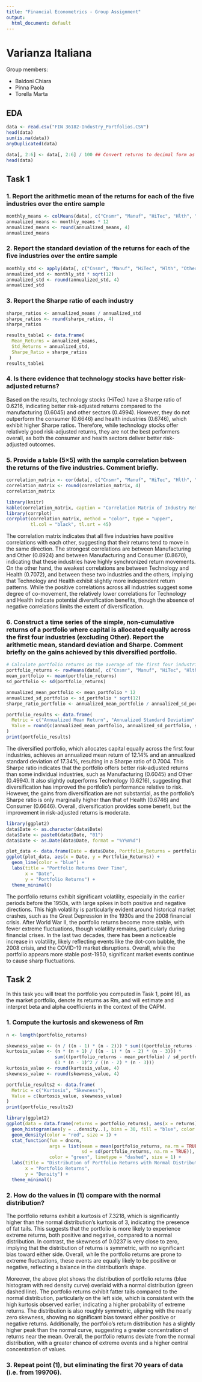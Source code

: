 ```yaml
---
title: "Financial Econometrics - Group Assignment"
output:
  html_document: default
---
```


# Varianza Italiana {.tabset .tabset-fade}

Group members:

-   Baldoni Chiara
-   Pinna Paola
-   Torella Marta 

## EDA {.tabset .tabset-fade}

```r
data <- read.csv("FIN 36182-Industry_Portfolios.CSV")
head(data)
sum(is.na(data))
anyDuplicated(data)

data[, 2:6] <- data[, 2:6] / 100 ## Convert returns to decimal form as asked
head(data)
```
## Task 1 {.tabset .tabset-fade}

### 1. Report the arithmetic mean of the returns for each of the five industries over the entire sample

```r
monthly_means <- colMeans(data[, c("Cnsmr", "Manuf", "HiTec", "Hlth", "Other")]) 
annualized_means <- monthly_means * 12
annualized_means <- round(annualized_means, 4)
annualized_means
```

### 2. Report the standard deviation of the returns for each of the five industries over the entire sample

```r
monthly_std <- apply(data[, c("Cnsmr", "Manuf", "HiTec", "Hlth", "Other")], 2, sd)
annualized_std <- monthly_std * sqrt(12)
annualized_std <- round(annualized_std, 4)
annualized_std
```

### 3. Report the Sharpe ratio of each industry

```r
sharpe_ratios <- annualized_means / annualized_std
sharpe_ratios <- round(sharpe_ratios, 4)
sharpe_ratios
```

```r
results_table1 <- data.frame(
  Mean_Returns = annualized_means,
  Std_Returns = annualized_std,
  Sharpe_Ratio = sharpe_ratios
 )
results_table1
```

### 4. Is there evidence that technology stocks have better risk-adjusted returns?
Based on the results, technology stocks (HiTec) have a Sharpe ratio of 0.6216, indicating better risk-adjusted returns compared to the manufacturing (0.6045) and other sectors (0.4994). However, they do not outperform the consumer (0.6646) and health industries (0.6746), which exhibit higher Sharpe ratios. Therefore, while technology stocks offer relatively good risk-adjusted returns, they are not the best performers overall, as both the consumer and health sectors deliver better risk-adjusted outcomes.

### 5. Provide a table (5×5) with the sample correlation between the returns of the five industries. Comment briefly.

```r
correlation_matrix <- cor(data[, c("Cnsmr", "Manuf", "HiTec", "Hlth", "Other")])
correlation_matrix <- round(correlation_matrix, 4)
correlation_matrix
```

```r
library(knitr)
kable(correlation_matrix, caption = "Correlation Matrix of Industry Returns", format = "html")
library(corrplot)
corrplot(correlation_matrix, method = "color", type = "upper", 
         tl.col = "black", tl.srt = 45)

```
The correlation matrix indicates that all five industries have positive correlations with each other, suggesting that their returns tend to move in the same direction. The strongest correlations are between Manufacturing and Other (0.8924) and between Manufacturing and Consumer (0.8670), indicating that these industries have highly synchronized return movements. On the other hand, the weakest correlations are between Technology and Health (0.7072), and between these two industries and the others, implying that Technology and Health exhibit slightly more independent return patterns. While the positive correlations across all industries suggest some degree of co-movement, the relatively lower correlations for Technology and Health indicate potential diversification benefits, though the absence of negative correlations limits the extent of diversification.

### 6. Construct a time series of the simple, non-cumulative returns of a portfolio where capital is allocated equally across the first four industries (excluding Other). Report the arithmetic mean, standard deviation and Sharpe. Comment briefly on the gains achieved by this diversified portfolio.

```r
# Calculate portfolio returns as the average of the first four industries (excluding 'Other')
portfolio_returns <- rowMeans(data[, c("Cnsmr", "Manuf", "HiTec", "Hlth")]) 
mean_portfolio <- mean(portfolio_returns)
sd_portfolio <- sd(portfolio_returns)

annualized_mean_portfolio <- mean_portfolio * 12
annualized_sd_portfolio <- sd_portfolio * sqrt(12)
sharpe_ratio_portfolio <- annualized_mean_portfolio / annualized_sd_portfolio

portfolio_results <- data.frame(
  Metric = c("Annualized Mean Return", "Annualized Standard Deviation", "Sharpe Ratio"),
  Value = round(c(annualized_mean_portfolio, annualized_sd_portfolio, sharpe_ratio_portfolio), 4)
)
print(portfolio_results)
```

The diversified portfolio, which allocates capital equally across the first four industries, achieves an annualized mean return of 12.14% and an annualized standard deviation of 17.34%, resulting in a Sharpe ratio of 0.7004. This Sharpe ratio indicates that the portfolio offers better risk-adjusted returns than some individual industries, such as Manufacturing (0.6045) and Other (0.4994). It also slightly outperforms Technology (0.6216), suggesting that diversification has improved the portfolio’s performance relative to risk. However, the gains from diversification are not substantial, as the portfolio’s Sharpe ratio is only marginally higher than that of Health (0.6746) and Consumer (0.6646). Overall, diversification provides some benefit, but the improvement in risk-adjusted returns is moderate.

```r
library(ggplot2)
data$Date <- as.character(data$Date)
data$Date <- paste0(data$Date, "01")
data$Date <- as.Date(data$Date, format = "%Y%m%d")

plot_data <- data.frame(Date = data$Date, Portfolio_Returns = portfolio_returns)
ggplot(plot_data, aes(x = Date, y = Portfolio_Returns)) +
  geom_line(color = "blue") +
  labs(title = "Portfolio Returns Over Time",
       x = "Date",
       y = "Portfolio Returns") +
  theme_minimal()
```

The portfolio returns exhibit significant volatility, especially in the earlier periods before the 1950s, with large spikes in both positive and negative directions. This high volatility is particularly evident around historical market crashes, such as the Great Depression in the 1930s and the 2008 financial crisis. After World War II, the portfolio returns become more stable, with fewer extreme fluctuations, though volatility remains, particularly during financial crises. In the last two decades, there has been a noticeable increase in volatility, likely reflecting events like the dot-com bubble, the 2008 crisis, and the COVID-19 market disruptions. Overall, while the portfolio appears more stable post-1950, significant market events continue to cause sharp fluctuations.

## Task 2 {.tabset .tabset-fade}
In this task you will treat the portfolio you computed in Task 1, point (6), as the market portfolio, denote its returns as Rm, and will estimate and interpret beta and alpha coefficients in the context of the CAPM.

### 1. Compute the kurtosis and skeweness of Rm

```r
n <- length(portfolio_returns)

skewness_value <- (n / ((n - 1) * (n - 2))) * sum(((portfolio_returns - mean_portfolio) / sd_portfolio)^3, na.rm = TRUE)
kurtosis_value <- (n * (n + 1) / ((n - 1) * (n - 2) * (n - 3))) * 
                  sum(((portfolio_returns - mean_portfolio) / sd_portfolio)^4) - 
                  (3 * (n - 1)^2 / ((n - 2) * (n - 3)))
kurtosis_value <- round(kurtosis_value, 4)
skewness_value <- round(skewness_value, 4)

portfolio_results2 <- data.frame(
  Metric = c("Kurtosis", "Skewness"),
  Value = c(kurtosis_value, skewness_value)
)
print(portfolio_results2)
```

```r
library(ggplot2)
ggplot(data = data.frame(returns = portfolio_returns), aes(x = returns)) +
  geom_histogram(aes(y = ..density..), bins = 30, fill = "blue", color = "black", alpha = 0.7) +
  geom_density(color = "red", size = 1) +
  stat_function(fun = dnorm, 
                args = list(mean = mean(portfolio_returns, na.rm = TRUE), 
                            sd = sd(portfolio_returns, na.rm = TRUE)),
                color = "green", linetype = "dashed", size = 1) +
  labs(title = "Distribution of Portfolio Returns with Normal Distribution Overlay",
       x = "Portfolio Returns",
       y = "Density") +
  theme_minimal()
```


### 2. How do the values in (1) compare with the normal distribution?
The portfolio returns exhibit a kurtosis of 7.3218, which is significantly higher than the normal distribution’s kurtosis of 3, indicating the presence of fat tails. This suggests that the portfolio is more likely to experience extreme returns, both positive and negative, compared to a normal distribution. In contrast, the skewness of 0.0237 is very close to zero, implying that the distribution of returns is symmetric, with no significant bias toward either side. Overall, while the portfolio returns are prone to extreme fluctuations, these events are equally likely to be positive or negative, reflecting a balance in the distribution’s shape.

Moreover, the above plot shows the distribution of portfolio returns (blue histogram with red density curve) overlaid with a normal distribution (green dashed line). The portfolio returns exhibit fatter tails compared to the normal distribution, particularly on the left side, which is consistent with the high kurtosis observed earlier, indicating a higher probability of extreme returns. The distribution is also roughly symmetric, aligning with the nearly zero skewness, showing no significant bias toward either positive or negative returns. Additionally, the portfolio’s return distribution has a slightly higher peak than the normal curve, suggesting a greater concentration of returns near the mean. Overall, the portfolio returns deviate from the normal distribution, with a greater chance of extreme events and a higher central concentration of values.

### 3. Repeat point (1), but eliminating the first 70 years of data (i.e. from 199706).
